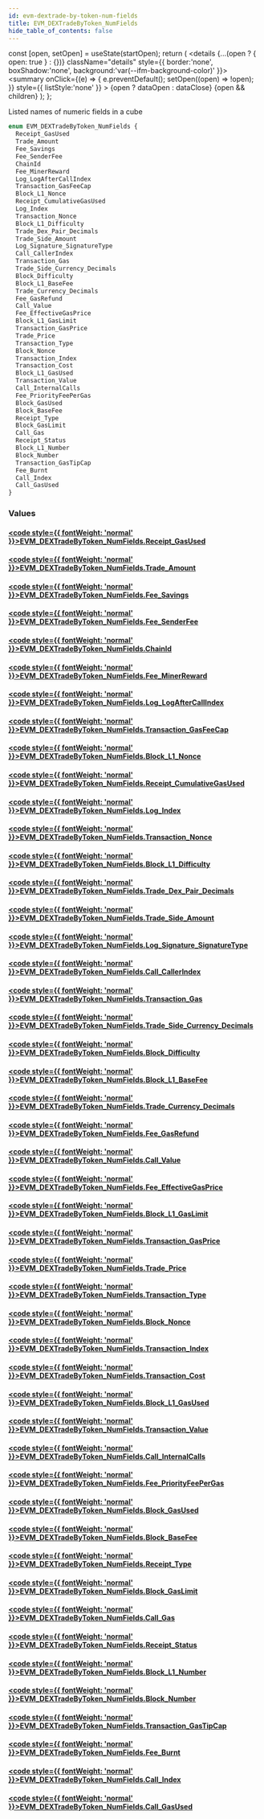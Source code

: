 ```yaml
---
id: evm-dextrade-by-token-num-fields
title: EVM_DEXTradeByToken_NumFields
hide_table_of_contents: false
---
```







  const [open, setOpen] = useState(startOpen);
  return (
    <details {...(open ? { open: true } : {})} className="details" style={{ border:'none', boxShadow:'none', background:'var(--ifm-background-color)' }}>
      <summary
        onClick={(e) => {
          e.preventDefault();
          setOpen((open) => !open);
        }}
        style={{ listStyle:'none' }}
      >
      {open ? dataOpen : dataClose}
      </summary>
      {open && children}
    </details>
  );
};




Listed names of numeric fields in a cube


```graphql
enum EVM_DEXTradeByToken_NumFields {
  Receipt_GasUsed
  Trade_Amount
  Fee_Savings
  Fee_SenderFee
  ChainId
  Fee_MinerReward
  Log_LogAfterCallIndex
  Transaction_GasFeeCap
  Block_L1_Nonce
  Receipt_CumulativeGasUsed
  Log_Index
  Transaction_Nonce
  Block_L1_Difficulty
  Trade_Dex_Pair_Decimals
  Trade_Side_Amount
  Log_Signature_SignatureType
  Call_CallerIndex
  Transaction_Gas
  Trade_Side_Currency_Decimals
  Block_Difficulty
  Block_L1_BaseFee
  Trade_Currency_Decimals
  Fee_GasRefund
  Call_Value
  Fee_EffectiveGasPrice
  Block_L1_GasLimit
  Transaction_GasPrice
  Trade_Price
  Transaction_Type
  Block_Nonce
  Transaction_Index
  Transaction_Cost
  Block_L1_GasUsed
  Transaction_Value
  Call_InternalCalls
  Fee_PriorityFeePerGas
  Block_GasUsed
  Block_BaseFee
  Receipt_Type
  Block_GasLimit
  Call_Gas
  Receipt_Status
  Block_L1_Number
  Block_Number
  Transaction_GasTipCap
  Fee_Burnt
  Call_Index
  Call_GasUsed
}
```




### Values

#### [<code style={{ fontWeight: 'normal' }}>EVM_DEXTradeByToken_NumFields.<b>Receipt_GasUsed</b></code>](#) 
> 
> 

#### [<code style={{ fontWeight: 'normal' }}>EVM_DEXTradeByToken_NumFields.<b>Trade_Amount</b></code>](#) 
> 
> 

#### [<code style={{ fontWeight: 'normal' }}>EVM_DEXTradeByToken_NumFields.<b>Fee_Savings</b></code>](#) 
> 
> 

#### [<code style={{ fontWeight: 'normal' }}>EVM_DEXTradeByToken_NumFields.<b>Fee_SenderFee</b></code>](#) 
> 
> 

#### [<code style={{ fontWeight: 'normal' }}>EVM_DEXTradeByToken_NumFields.<b>ChainId</b></code>](#) 
> 
> 

#### [<code style={{ fontWeight: 'normal' }}>EVM_DEXTradeByToken_NumFields.<b>Fee_MinerReward</b></code>](#) 
> 
> 

#### [<code style={{ fontWeight: 'normal' }}>EVM_DEXTradeByToken_NumFields.<b>Log_LogAfterCallIndex</b></code>](#) 
> 
> 

#### [<code style={{ fontWeight: 'normal' }}>EVM_DEXTradeByToken_NumFields.<b>Transaction_GasFeeCap</b></code>](#) 
> 
> 

#### [<code style={{ fontWeight: 'normal' }}>EVM_DEXTradeByToken_NumFields.<b>Block_L1_Nonce</b></code>](#) 
> 
> 

#### [<code style={{ fontWeight: 'normal' }}>EVM_DEXTradeByToken_NumFields.<b>Receipt_CumulativeGasUsed</b></code>](#) 
> 
> 

#### [<code style={{ fontWeight: 'normal' }}>EVM_DEXTradeByToken_NumFields.<b>Log_Index</b></code>](#) 
> 
> 

#### [<code style={{ fontWeight: 'normal' }}>EVM_DEXTradeByToken_NumFields.<b>Transaction_Nonce</b></code>](#) 
> 
> 

#### [<code style={{ fontWeight: 'normal' }}>EVM_DEXTradeByToken_NumFields.<b>Block_L1_Difficulty</b></code>](#) 
> 
> 

#### [<code style={{ fontWeight: 'normal' }}>EVM_DEXTradeByToken_NumFields.<b>Trade_Dex_Pair_Decimals</b></code>](#) 
> 
> 

#### [<code style={{ fontWeight: 'normal' }}>EVM_DEXTradeByToken_NumFields.<b>Trade_Side_Amount</b></code>](#) 
> 
> 

#### [<code style={{ fontWeight: 'normal' }}>EVM_DEXTradeByToken_NumFields.<b>Log_Signature_SignatureType</b></code>](#) 
> 
> 

#### [<code style={{ fontWeight: 'normal' }}>EVM_DEXTradeByToken_NumFields.<b>Call_CallerIndex</b></code>](#) 
> 
> 

#### [<code style={{ fontWeight: 'normal' }}>EVM_DEXTradeByToken_NumFields.<b>Transaction_Gas</b></code>](#) 
> 
> 

#### [<code style={{ fontWeight: 'normal' }}>EVM_DEXTradeByToken_NumFields.<b>Trade_Side_Currency_Decimals</b></code>](#) 
> 
> 

#### [<code style={{ fontWeight: 'normal' }}>EVM_DEXTradeByToken_NumFields.<b>Block_Difficulty</b></code>](#) 
> 
> 

#### [<code style={{ fontWeight: 'normal' }}>EVM_DEXTradeByToken_NumFields.<b>Block_L1_BaseFee</b></code>](#) 
> 
> 

#### [<code style={{ fontWeight: 'normal' }}>EVM_DEXTradeByToken_NumFields.<b>Trade_Currency_Decimals</b></code>](#) 
> 
> 

#### [<code style={{ fontWeight: 'normal' }}>EVM_DEXTradeByToken_NumFields.<b>Fee_GasRefund</b></code>](#) 
> 
> 

#### [<code style={{ fontWeight: 'normal' }}>EVM_DEXTradeByToken_NumFields.<b>Call_Value</b></code>](#) 
> 
> 

#### [<code style={{ fontWeight: 'normal' }}>EVM_DEXTradeByToken_NumFields.<b>Fee_EffectiveGasPrice</b></code>](#) 
> 
> 

#### [<code style={{ fontWeight: 'normal' }}>EVM_DEXTradeByToken_NumFields.<b>Block_L1_GasLimit</b></code>](#) 
> 
> 

#### [<code style={{ fontWeight: 'normal' }}>EVM_DEXTradeByToken_NumFields.<b>Transaction_GasPrice</b></code>](#) 
> 
> 

#### [<code style={{ fontWeight: 'normal' }}>EVM_DEXTradeByToken_NumFields.<b>Trade_Price</b></code>](#) 
> 
> 

#### [<code style={{ fontWeight: 'normal' }}>EVM_DEXTradeByToken_NumFields.<b>Transaction_Type</b></code>](#) 
> 
> 

#### [<code style={{ fontWeight: 'normal' }}>EVM_DEXTradeByToken_NumFields.<b>Block_Nonce</b></code>](#) 
> 
> 

#### [<code style={{ fontWeight: 'normal' }}>EVM_DEXTradeByToken_NumFields.<b>Transaction_Index</b></code>](#) 
> 
> 

#### [<code style={{ fontWeight: 'normal' }}>EVM_DEXTradeByToken_NumFields.<b>Transaction_Cost</b></code>](#) 
> 
> 

#### [<code style={{ fontWeight: 'normal' }}>EVM_DEXTradeByToken_NumFields.<b>Block_L1_GasUsed</b></code>](#) 
> 
> 

#### [<code style={{ fontWeight: 'normal' }}>EVM_DEXTradeByToken_NumFields.<b>Transaction_Value</b></code>](#) 
> 
> 

#### [<code style={{ fontWeight: 'normal' }}>EVM_DEXTradeByToken_NumFields.<b>Call_InternalCalls</b></code>](#) 
> 
> 

#### [<code style={{ fontWeight: 'normal' }}>EVM_DEXTradeByToken_NumFields.<b>Fee_PriorityFeePerGas</b></code>](#) 
> 
> 

#### [<code style={{ fontWeight: 'normal' }}>EVM_DEXTradeByToken_NumFields.<b>Block_GasUsed</b></code>](#) 
> 
> 

#### [<code style={{ fontWeight: 'normal' }}>EVM_DEXTradeByToken_NumFields.<b>Block_BaseFee</b></code>](#) 
> 
> 

#### [<code style={{ fontWeight: 'normal' }}>EVM_DEXTradeByToken_NumFields.<b>Receipt_Type</b></code>](#) 
> 
> 

#### [<code style={{ fontWeight: 'normal' }}>EVM_DEXTradeByToken_NumFields.<b>Block_GasLimit</b></code>](#) 
> 
> 

#### [<code style={{ fontWeight: 'normal' }}>EVM_DEXTradeByToken_NumFields.<b>Call_Gas</b></code>](#) 
> 
> 

#### [<code style={{ fontWeight: 'normal' }}>EVM_DEXTradeByToken_NumFields.<b>Receipt_Status</b></code>](#) 
> 
> 

#### [<code style={{ fontWeight: 'normal' }}>EVM_DEXTradeByToken_NumFields.<b>Block_L1_Number</b></code>](#) 
> 
> 

#### [<code style={{ fontWeight: 'normal' }}>EVM_DEXTradeByToken_NumFields.<b>Block_Number</b></code>](#) 
> 
> 

#### [<code style={{ fontWeight: 'normal' }}>EVM_DEXTradeByToken_NumFields.<b>Transaction_GasTipCap</b></code>](#) 
> 
> 

#### [<code style={{ fontWeight: 'normal' }}>EVM_DEXTradeByToken_NumFields.<b>Fee_Burnt</b></code>](#) 
> 
> 

#### [<code style={{ fontWeight: 'normal' }}>EVM_DEXTradeByToken_NumFields.<b>Call_Index</b></code>](#) 
> 
> 

#### [<code style={{ fontWeight: 'normal' }}>EVM_DEXTradeByToken_NumFields.<b>Call_GasUsed</b></code>](#) 
> 
> 



